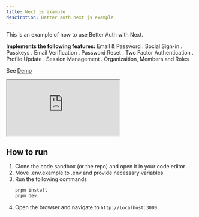 ```yaml
---
title: Next js example
descirption: Better auth next js example
---
```


This is an example of how to use Better Auth with Next. 

**Implements the following features:**
Email & Password . Social Sign-in . Passkeys . Email Verification . Password Reset . Two Factor Authentication . Profile Update . Session Management . Organizaition, Members and Roles

See [Demo](https://demo.better-auth.com)

<ForkButton url="better-auth/better-auth/tree/main/examples/nextjs-example"  />

<iframe src="https://stackblitz.com/github/better-auth/better-auth/tree/main/examples/nextjs-example?codemirror=1&fontsize=14&hidenavigation=1&runonclick=1&hidedevtools=1"
   style={{
      width: "100%",
      height: "500px",
      border: 0,
      borderRadius: "4px",
      overflow: "hidden"
   }}
   title="Better Auth Next Js Example"
   allow="accelerometer; ambient-light-sensor; camera; encrypted-media; geolocation; gyroscope; hid; microphone; midi; payment; usb; vr; xr-spatial-tracking"
   sandbox="allow-forms allow-modals allow-popups allow-presentation allow-same-origin allow-scripts"
   >
</iframe>


## How to run

1. Clone the code sandbox (or the repo) and open it in your code editor
2. Move .env.example to .env and provide necessary variables
3. Run the following commands
   ```bash
   pnpm install
   pnpm dev
   ```
4. Open the browser and navigate to `http://localhost:3000`
